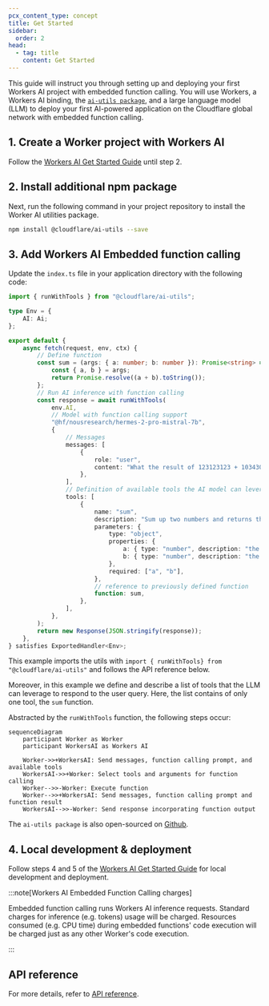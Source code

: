 ```yaml
---
pcx_content_type: concept
title: Get Started
sidebar:
  order: 2
head:
  - tag: title
    content: Get Started
---
```



This guide will instruct you through setting up and deploying your first Workers AI project with embedded function calling. You will use Workers, a Workers AI binding, the [`ai-utils package`](https://github.com/cloudflare/ai-utils), and a large language model (LLM) to deploy your first AI-powered application on the Cloudflare global network with embedded function calling.

## 1. Create a Worker project with Workers AI

Follow the [Workers AI Get Started Guide](/workers-ai/get-started/workers-wrangler/) until step 2.

## 2. Install additional npm package

Next, run the following command in your project repository to install the Worker AI utilities package.

```sh
npm install @cloudflare/ai-utils --save
```

## 3. Add Workers AI Embedded function calling

Update the `index.ts` file in your application directory with the following code:

<TypeScriptExample filename="index.ts">

```ts
import { runWithTools } from "@cloudflare/ai-utils";

type Env = {
	AI: Ai;
};

export default {
	async fetch(request, env, ctx) {
		// Define function
		const sum = (args: { a: number; b: number }): Promise<string> => {
			const { a, b } = args;
			return Promise.resolve((a + b).toString());
		};
		// Run AI inference with function calling
		const response = await runWithTools(
			env.AI,
			// Model with function calling support
			"@hf/nousresearch/hermes-2-pro-mistral-7b",
			{
				// Messages
				messages: [
					{
						role: "user",
						content: "What the result of 123123123 + 10343030?",
					},
				],
				// Definition of available tools the AI model can leverage
				tools: [
					{
						name: "sum",
						description: "Sum up two numbers and returns the result",
						parameters: {
							type: "object",
							properties: {
								a: { type: "number", description: "the first number" },
								b: { type: "number", description: "the second number" },
							},
							required: ["a", "b"],
						},
						// reference to previously defined function
						function: sum,
					},
				],
			},
		);
		return new Response(JSON.stringify(response));
	},
} satisfies ExportedHandler<Env>;
```

</TypeScriptExample>

This example imports the utils with `import { runWithTools} from "@cloudflare/ai-utils"` and follows the API reference below.

Moreover, in this example we define and describe a list of tools that the LLM can leverage to respond to the user query. Here, the list contains of only one tool, the `sum` function.

Abstracted by the `runWithTools` function, the following steps occur:

```mermaid
sequenceDiagram
    participant Worker as Worker
    participant WorkersAI as Workers AI

    Worker->>+WorkersAI: Send messages, function calling prompt, and available tools
    WorkersAI->>+Worker: Select tools and arguments for function calling
    Worker-->>-Worker: Execute function
    Worker-->>+WorkersAI: Send messages, function calling prompt and function result
    WorkersAI-->>-Worker: Send response incorporating function output
```

The `ai-utils package` is also open-sourced on [Github](https://github.com/cloudflare/ai-utils).

## 4. Local development & deployment

Follow steps 4 and 5 of the [Workers AI Get Started Guide](/workers-ai/get-started/workers-wrangler/) for local development and deployment.

:::note[Workers AI Embedded Function Calling charges]

Embedded function calling runs Workers AI inference requests. Standard charges for inference (e.g. tokens) usage will be charged.
Resources consumed (e.g. CPU time) during embedded functions' code execution will be charged just as any other Worker's code execution.

:::

## API reference

For more details, refer to [API reference](/workers-ai/features/function-calling/embedded/api-reference/).
